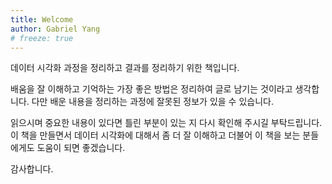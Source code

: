 ```yaml
---
title: Welcome
author: Gabriel Yang
# freeze: true
---
```


데이터 시각화 과정을 정리하고 결과를 정리하기 위한 책입니다.

배움을 잘 이해하고 기억하는 가장 좋은 방법은 정리하여 글로 남기는 것이라고 생각합니다.
다만 배운 내용을 정리하는 과정에 잘못된 정보가 있을 수 있습니다.

읽으시며 중요한 내용이 있다면 틀린 부분이 있는 지 다시 확인해 주시길 부탁드립니다. 이 책을 만들면서 데이터 시각화에 대해서 좀 더 잘 이해하고 더불어 이 책을 보는 분들에게도 도움이 되면 좋겠습니다.

감사합니다.
